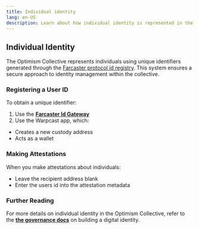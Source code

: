 ```yaml
---
title: Individual identity
lang: en-US
description: Learn about how individual identity is represented in the Optimism Collective.
---
```


## Individual Identity

The Optimism Collective represents individuals using unique identifiers generated through the [Farcaster protocol id registry](https://docs.farcaster.xyz/reference/contracts/reference/id-registry). This system ensures a secure approach to identity management within the collective.

### Registering a User ID

To obtain a unique identifier:

1. Use the **[Farcaster Id Gateway](https://docs.farcaster.xyz/reference/contracts/reference/id-gateway)**
2. Use the Warpcast app, which:

- Creates a new custody address
- Acts as a wallet

### Making Attestations

When you make attestations about individuals:

-  Leave the recipient address blank
-  Enter the users id into the attestation metadata


### Further Reading

For more details on individual identity in the Optimism Collective, refer to the **[the governance docs](https://community.optimism.io/docs/identity/project-and-individual-identity-in-the-collective/#building-a-digital-identity)** on building a digital identity.
